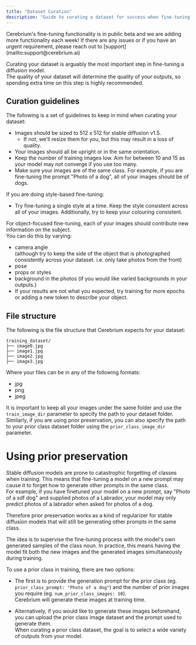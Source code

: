 ```yaml
---
title: "Dataset Curation"
description: "Guide to curating a dataset for success when fine-tuning your diffusion model on Cerebrium."
---
```


<Note>
  Cerebrium's fine-tuning functionality is in public beta and we are adding
  more functionality each week! If there are any issues or if you have an urgent requirement, please reach
  out to [support](mailto:support@cerebrium.ai) 
</Note>

Curating your dataset is arguably the most important step in fine-tuning a diffusion model.  
The quality of your dataset will determine the quality of your outputs, so spending extra time on this step is highly recommended.

## Curation guidelines

The following is a set of guidelines to keep in mind when curating your dataset:
- Images should be sized to 512 x 512 for stable diffusion v1.5. 
  - If not, we'll resize them for you, but this may result in a loss of quality.
- Your images should all be upright or in the same orientation.
- Keep the number of training images low. Aim for between 10 and 15 as your model may not converge if you use too many.
- Make sure your images are of the same class. For example, if you are fine-tuning the prompt "Photo of a dog", all of your images should be of dogs.



If you are doing style-based fine-tuning:
- Try fine-tuning a single style at a time. Keep the style consistent across all of your images.
Additionally, try to keep your colouring consistent.


For object-focused fine-tuning, each of your images should contribute new information on the subject.  
  You can do this by varying:
- camera angle   
  (although try to keep the side of the object that is photographed consistently across your dataset.  i.e. only take photos from the front)
- pose
- props or styles
- background in the photos (if you would like varied backgrounds in your outputs.)
- If your results are not what you expected, try training for more epochs or adding a new token to describe your object.
  
## File structure

The following is the file structure that Cerebrium expects for your dataset:
```
training_dataset/
├── image0.jpg
├── image1.jpg
├── image2.jpg
├── image3.jpg
```
Where your files can be in any of the following formats: 
- jpg
- png
- jpeg

It is important to keep all your images under the same folder and use the `train_image_dir` parameter to specify the path to your dataset folder. Similarly, if you are using prior preservation, you can also specify the path to your prior class dataset folder using the `prior_class_image_dir` parameter.



# Using prior preservation
Stable diffusion models are prone to catastrophic forgetting of classes when training.
This means that fine-tuning a model on a new prompt may cause it to forget how to generate other prompts in the same class.  
For example, if you have finetuned your model on a new prompt, say "Photo of a sdf dog" and supplied photos of a Labrador, your model may only predict photos of a labrador when asked for photos of a dog. 

Therefore prior preservation works as a kind of regularizer for stable diffusion models that will still be generating other prompts in the same class.

The idea is to supervise the fine-tuning process with the model's own generated samples of the class noun.
In practice, this means having the model fit both the new images and the generated images simultaneously during training.

To use a prior class in training, there are two options:
- The first is to provide the generation prompt for the prior class (eg. `prior_class_prompt: "Photo of a dog"`) and the number of prior images you require (eg. `num_prior_class_images: 10`).  
Cerebrium will generate these images at training time. 

- Alternatively, if you would like to generate these images beforehand,  you can upload the prior class image dataset and the prompt used to generate them.  
    When curating a prior class dataset, the goal is to select a wide variety of outputs from your model. 

